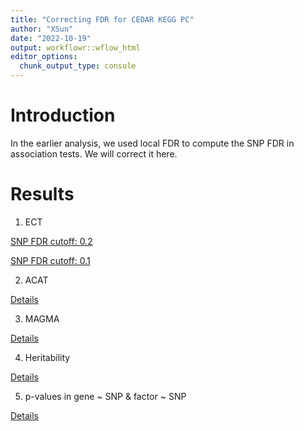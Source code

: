 ```yaml
---
title: "Correcting FDR for CEDAR KEGG PC"
author: "XSun"
date: "2022-10-19"
output: workflowr::wflow_html
editor_options:
  chunk_output_type: console
---
```


# Introduction

In the earlier analysis, we used local FDR to compute the SNP FDR in association tests. We will correct it here. 


# Results


1. ECT 

[SNP FDR cutoff: 0.2](https://xsun1229.github.io/factor_analysis/ECT_redo.html)

[SNP FDR cutoff: 0.1](https://xsun1229.github.io/factor_analysis/ECT_redo_fdr01.html)

2. ACAT 

[Details](https://xsun1229.github.io/factor_analysis/acat_fdr.html)

3. MAGMA

[Details](https://xsun1229.github.io/factor_analysis/magma_fdr.html)

4. Heritability

[Details](https://xsun1229.github.io/factor_analysis/hsq_pc_fdr.html)

5. p-values in gene ~ SNP & factor ~ SNP

[Details](https://xsun1229.github.io/factor_analysis/check_pval.html)